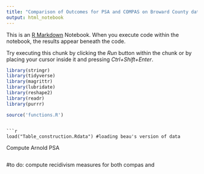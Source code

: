 ```yaml
---
title: "Comparison of Outcomes for PSA and COMPAS on Broward County data "
output: html_notebook
---
```


This is an [R Markdown](http://rmarkdown.rstudio.com) Notebook. When you execute code within the notebook, the results appear beneath the code. 

Try executing this chunk by clicking the *Run* button within the chunk or by placing your cursor inside it and pressing *Ctrl+Shift+Enter*. 

```r
library(stringr)
library(tidyverse)
library(magrittr)
library(lubridate)
library(reshape2)
library(readr)
library(purrr)

source('functions.R')
```
```

```r
load("Table_construction.Rdata") #loading beau's version of data
```

Compute Arnold PSA
```r

```

#to do: compute recidivism measures for both compas and 